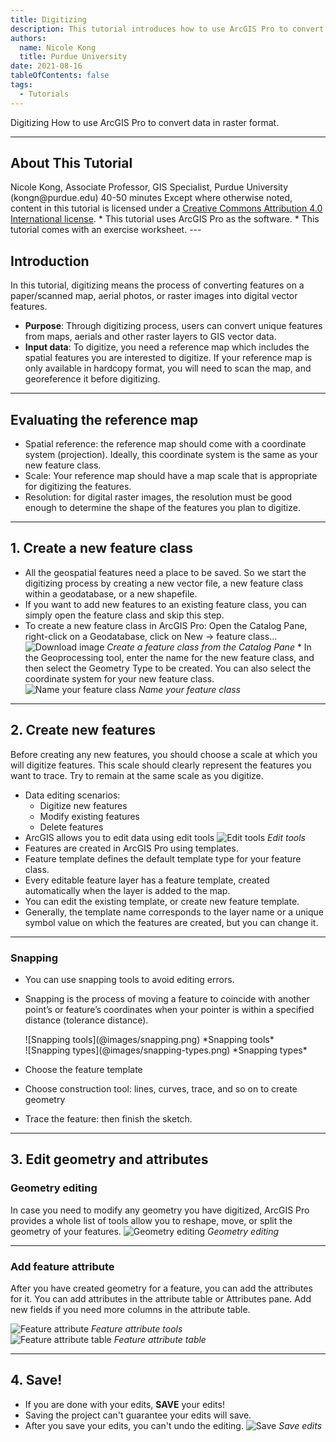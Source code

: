 ```yaml
---
title: Digitizing
description: This tutorial introduces how to use ArcGIS Pro to convert data in raster format, such as scanned maps or aerial imagery, into vector data, like points, lines, and polygons. 
authors:
  name: Nicole Kong
  title: Purdue University
date: 2021-08-16
tableOfContents: false
tags:
  - Tutorials
---
```



<Slideshow>

<CoverSlide>
<span slot="title">Digitizing</span>
<span slot="subtitle">How to use ArcGIS Pro to convert data in raster format.</span>
</CoverSlide>

---

## About This Tutorial

<MetadataBlock>
  <Fragment slot="author">
  Nicole Kong, Associate Professor, GIS Specialist, Purdue University (kongn@purdue.edu)
  </Fragment>
  <Fragment slot="time">
  40-50 minutes
  </Fragment>
  <Fragment slot="license">
    Except where otherwise noted, content in this tutorial is licensed under a <a href="https://creativecommons.org/licenses/by/4.0/">Creative Commons Attribution 4.0 International license</a>.
  </Fragment>
  * This tutorial uses ArcGIS Pro as the software.
  * This tutorial comes with an exercise worksheet.	
</MetadataBlock>
---
	
## Introduction

In this tutorial, digitizing means the process of converting features on a paper/scanned map, aerial photos, or raster images into digital vector features. 

* **Purpose**: Through digitizing process, users can convert unique features from maps, aerials and other raster layers to GIS vector data.
* **Input data**: To digitize, you need a reference map which includes the spatial features you are interested to digitize. If your reference map is only available in hardcopy format, you will need to scan the  map, and georeference it before digitizing.

---

## Evaluating the reference map

* Spatial reference: the reference map should come with a coordinate system (projection). Ideally, this coordinate system is the same as your new feature class.
* Scale: Your reference map should have a map scale that is appropriate for digitizing the features.
* Resolution: for digital raster images, the resolution must be good enough to determine the shape of the features you plan to digitize.

---

## 1. Create a new feature class

* All the geospatial features need a place to be saved. So we start the digitizing process by creating a new vector file, a new feature class within a geodatabase, or a new shapefile.
* If you want to add new features to an existing feature class, you can simply open the feature class and skip this step.
* To create a new feature class in ArcGIS Pro: Open the Catalog Pane, right-click on a Geodatabase, click on New -> feature class...
    <OneThirdLayout>
      ![Download image](@images/feature-class.png)
      *Create a feature class from the Catalog Pane*
    </OneThirdLayout>
      * In the Geoprocessing tool, enter the name for the new feature class, and then select the Geometry Type to be created. You can also select the coordinate system for your new feature class.
    <OneThirdLayout>
      ![Name your feature class](@images/create-feature-class.png)
      *Name your feature class*
    </OneThirdLayout>

---

## 2. Create new features

Before creating any new features, you should choose a scale at which you will digitize features. This scale should clearly represent the features you want to trace. Try to remain at the same scale as you digitize.

* Data editing scenarios:
	* Digitize new features
	* Modify existing features
	* Delete features
* ArcGIS allows you to edit data using edit tools
    <OneThirdLayout>
      ![Edit tools](@images/edit-data.png)
      *Edit tools*
    </OneThirdLayout>
* Features are created in ArcGIS Pro using templates.
* Feature template defines the default template type for your feature class.
* Every editable feature layer has a feature template, created automatically when the layer is added to the map.
* You can edit the existing template, or create new feature template.
* Generally, the template name corresponds to the layer name or a unique symbol value on which the features are created, but you can change it. 

---

### Snapping

* You can use snapping tools to avoid editing errors. 
* Snapping is the process of moving a feature to coincide with another point’s or feature’s coordinates when your pointer is within a specified distance (tolerance distance). 
    <TwoThirdsLayout>
    <div slot="right">
      ![Snapping tools](@images/snapping.png)
      *Snapping tools*
    </div>
    
    <div slot="left">
      ![Snapping types](@images/snapping-types.png)
      *Snapping types*
    </div>
    </TwoThirdsLayout>
* Choose the feature template
* Choose construction tool: lines, curves, trace, and so on to create geometry
* Trace the feature: then finish the sketch.

---

## 3. Edit geometry and attributes

### Geometry editing

In case you need to modify any geometry you have digitized, ArcGIS Pro provides a whole list of tools allow you to reshape, move, or split the geometry of your features.
    <OneThirdLayout>
      ![Geometry editing](@images/geometry-editing.png)
      *Geometry editing*
    </OneThirdLayout>

---
### Add feature attribute

After you have created geometry for a feature, you can add the attributes for it. You can add attributes in the attribute table or Attributes pane. Add new fields if you need more columns in the attribute table.
    <TwoThirdsLayout>
    <div slot="left">
      ![Feature attribute](@images/feature-attribute.png)
      *Feature attribute tools*
    </div>
    <div slot="right">
      ![Feature attribute table](@images/feature-attribute-table.png)
      *Feature attribute table*
    </div>
    </TwoThirdsLayout>

---

## 4. Save!

* If you are done with your edits, **SAVE** your edits!
* Saving the project can't guarantee your edits will save.
* After you save your edits, you can't undo the editing.
    <OneThirdLayout>
      ![Save](@images/save.png)
      *Save edits*
    </OneThirdLayout>

</Slideshow>
